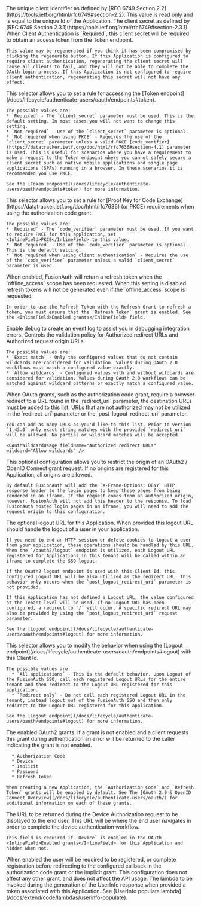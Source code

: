 
<APIBlock>
  <APIField name="Client Id" readonly>
    The unique client identifier as defined by [RFC 6749 Section 2.2](https://tools.ietf.org/html/rfc6749#section-2.2). This value is read only and is equal to the unique Id of the Application.
  </APIField>
  <APIField name="Client secret" readonly>
    The client secret as defined by [RFC 6749 Section 2.3.1](https://tools.ietf.org/html/rfc6749#section-2.3.1). When <InlineField>Client Authentication</InlineField> is `Required`, this client secret will be required to obtain an access token from the Token endpoint.

    This value may be regenerated if you think it has been compromised by clicking the regenerate button. If this Application is configured to require client authentication, regenerating the client secret will cause all clients to fail, and they will not be able to complete the OAuth login process. If this Application is not configured to require client authentication, regenerating this secret will not have any effect.
  </APIField>
  <APIField name="Client Authentication" optional since="1.28.0">
    This selector allows you to set a rule for accessing the [Token endpoint](/docs/lifecycle/authenticate-users/oauth/endpoints#token).

    The possible values are:
    * `Required` - The `client_secret` parameter must be used. This is the default setting. In most cases you will not want to change this setting.
    * `Not required` - Use of the `client_secret` parameter is optional.
    * `Not required when using PKCE` - Requires the use of the `client_secret` parameter unless a valid PKCE [code_verifier](https://datatracker.ietf.org/doc/html/rfc7636#section-4.1) parameter is used. This is useful for scenarios where you have a requirement to make a request to the Token endpoint where you cannot safely secure a client secret such as native mobile applications and single page applications (SPAs) running in a browser. In these scenarios it is recommended you use PKCE.

    See the [Token endpoint](/docs/lifecycle/authenticate-users/oauth/endpoints#token) for more information.
  </APIField>
  <APIField name="PKCE" optional since="1.28.0">
    This selector allows you to set a rule for [Proof Key for Code Exchange](https://datatracker.ietf.org/doc/html/rfc7636) (or PKCE) requirements when using the authorization code grant.

    The possible values are:
    * `Required` - The `code_verifier` parameter must be used. If you want to require PKCE for this application, set <InlineField>PKCE</InlineField> to this value.
    * `Not required` - Use of the `code_verifier` parameter is optional. This is the default setting.
    * `Not required when using client authentication` - Requires the use of the `code_verifier` parameter unless a valid `client_secret` parameter is used.
  </APIField>
  <APIField name="Generate refresh tokens" since="1.3.0">
    When enabled, FusionAuth will return a refresh token when the `offline_access` scope has been requested. When this setting is disabled refresh tokens will not be generated even if the `offline_access` scope is requested.

    In order to use the Refresh Token with the Refresh Grant to refresh a token, you must ensure that the `Refresh Token` grant is enabled. See the <InlineField>Enabled grants</InlineField> field.
  </APIField>
  <APIField name="Debug enabled" optional since="1.25.0">
    Enable debug to create an event log to assist you in debugging integration errors.
  </APIField>
  <APIField name="URL validation" optional since="1.43.0">
    Controls the validation policy for <InlineField>Authorized redirect URLs</InlineField> and <InlineField>Authorized request origin URLs</InlineField>.

    The possible values are:
    * `Exact match` - Only the configured values that do not contain wildcards are considered for validation. Values during OAuth 2.0 workflows must match a configured value exactly.
    * `Allow wildcards` - Configured values with and without wildcards are considered for validation. Values during OAuth 2.0 workflows can be matched against wildcard patterns or exactly match a configured value.
  </APIField>
  <APIField name="Authorized redirect URLs" optional>
    When OAuth grants, such as the authorization code grant, require a browser redirect to a URL found in the `redirect_uri` parameter, the destination URLs must be added to this list. URLs that are not authorized may not be utilized in the `redirect_uri` parameter or the `post_logout_redirect_uri` parameter.

    You can add as many URLs as you'd like to this list. Prior to version `1.43.0` only exact string matches with the provided `redirect_uri` will be allowed. No partial or wildcard matches will be accepted.

    <OAuthWildcardUsage fieldName="Authorized redirect URLs" wildcard="Allow wildcards" />
  </APIField>
  <APIField name="Authorized request origin URLs" optional>
    This optional configuration allows you to restrict the origin of an OAuth2 / OpenID Connect grant request. If no origins are registered for this Application, all origins are allowed.

    By default FusionAuth will add the `X-Frame-Options: DENY` HTTP response header to the login pages to keep these pages from being rendered in an iframe. If the request comes from an authorized origin, however, FusionAuth will not add this header to the response. To load FusionAuth hosted login pages in an iframe, you will need to add the request origin to this configuration.

   <OAuthWildcardUsage fieldName="Authorized request origin URLs" wildcard="Allow wildcards" />
  </APIField>
  <APIField name="Logout URL" optional>
    The optional logout URL for this Application. When provided this logout URL should handle the logout of a user in your application.

    If you need to end an HTTP session or delete cookies to logout a user from your application, these operations should be handled by this URL. When the `/oauth2/logout` endpoint is utilized, each Logout URL registered for Applications in this tenant will be called within an iframe to complete the SSO logout.

    If the OAuth2 logout endpoint is used with this Client Id, this configured Logout URL will be also utilized as the redirect URL. This behavior only occurs when the `post_logout_redirect_uri` parameter is not provided.

    If this Application has not defined a Logout URL, the value configured at the Tenant level will be used. If no Logout URL has been configured, a redirect to `/` will occur. A specific redirect URL may also be provided by using the `post_logout_redirect_uri` request parameter.

    See the [Logout endpoint](/docs/lifecycle/authenticate-users/oauth/endpoints#logout) for more information.
  </APIField>
  <APIField name="Logout behavior" optional since="1.11.0">
    This selector allows you to modify the behavior when using the [Logout endpoint](/docs/lifecycle/authenticate-users/oauth/endpoints#logout) with this Client Id.

    The possible values are:
      * `All applications` - This is the default behavior. Upon Logout of the FusionAuth SSO, call each registered Logout URLs for the entire tenant and then redirect to the Logout URL registered for this application.
      * `Redirect only` - Do not call each registered Logout URL in the tenant, instead logout out of the FusionAuth SSO and then only redirect to the Logout URL registered for this application.

    See the [Logout endpoint](/docs/lifecycle/authenticate-users/oauth/endpoints#logout) for more information.
  </APIField>
  <APIField name="Enabled grants" optional since="1.5.0">
    The enabled OAuth2 grants. If a grant is not enabled and a client requests this grant during authentication an error will be returned to the caller indicating the grant is not enabled.

      * Authorization Code
      * Device
      * Implicit
      * Password
      * Refresh Token

    When creating a new Application, the `Authorization Code` and `Refresh Token` grants will be enabled by default. See The [OAuth 2.0 & OpenID Connect Overview](/docs/lifecycle/authenticate-users/oauth/) for additional information on each of these grants.
  </APIField>
  <APIField name="Device Verification URL" optional since="1.11.0">
    The URL to be returned during the Device Authorization request to be displayed to the end user. This URL will be where the end user navigates in order to complete the device authentication workflow.

    This field is required if `Device` is enabled in the OAuth <InlineField>Enabled grants</InlineField> for this Application and hidden when not.
  </APIField>
  <APIField name="Require registration" optional since="1.28.0">
    When enabled the user will be required to be registered, or complete registration before redirecting to the configured callback in the authorization code grant or the implicit grant. This configuration does not affect any other grant, and does not affect the API usage.
  </APIField>
  <APIField name="UserInfo populate lambda" optional since="1.50.0">
    The lambda to be invoked during the generation of the UserInfo response when provided a token associated with this Application. See [UserInfo populate lambda](/docs/extend/code/lambdas/userinfo-populate).
  </APIField>
</APIBlock>
